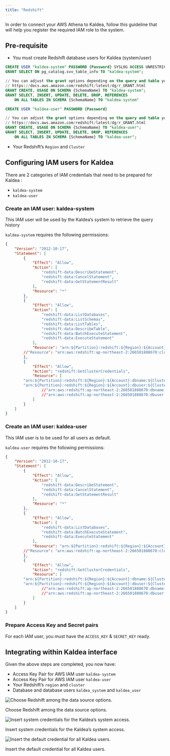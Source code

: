 ```yaml
---
title: "Redshift"
---
```


In order to connect your AWS Athena to Kaldea, follow this guideline that will help you register the required IAM role to the system.

## Pre-requisite

- You must create Redshift database users for Kaldea (system/user)

```sql
CREATE USER "kaldea-system" PASSWORD {Password} SYSLOG ACCESS UNRESTRICTED;
GRANT SELECT ON pg_catalog.svv_table_info TO "kaldea-system";

// You can adjust the grant options depending on the query and table you want to use in kaldea.
// https://docs.aws.amazon.com/redshift/latest/dg/r_GRANT.html
GRANT CREATE, USAGE ON SCHEMA {SchemaName} TO "kaldea-system";
GRANT SELECT, INSERT, UPDATE, DELETE, DROP, REFERENCES
	ON ALL TABLES IN SCHEMA {SchemaName} TO "kaldea-system"
```

```sql
CREATE USER "kaldea-user" PASSWORD {Password}

// You can adjust the grant options depending on the query and table you want to use in kaldea.
// https://docs.aws.amazon.com/redshift/latest/dg/r_GRANT.html
GRANT CREATE, USAGE ON SCHEMA {SchemaName} TO "kaldea-user";
GRANT SELECT, INSERT, UPDATE, DELETE, DROP, REFERENCES
	ON ALL TABLES IN SCHEMA {SchemaName} TO "kaldea-user";
```

- Your Redshift’s `Region` and `Cluster`

## Configuring IAM users for Kaldea

There are 2 categories of IAM credentials that need to be prepared for Kaldea :

- `kaldea-system`
- `kaldea-user`

### Create an IAM user: kaldea-system

This IAM user will be used by the Kaldea’s system to retrieve the query history

`kaldea-system` requires the following permissions:

```json
{
    "Version": "2012-10-17",
    "Statement": [
        {
            "Effect": "Allow",
            "Action": [
                "redshift-data:DescribeStatement",
                "redshift-data:CancelStatement",
                "redshift-data:GetStatementResult"
            ],
            "Resource": "*"
        },
        {
            "Effect": "Allow",
            "Action": [
                "redshift-data:ListDatabases",
                "redshift-data:ListSchemas",
                "redshift-data:ListTables",
                "redshift-data:DescribeTable",
                "redshift-data:BatchExecuteStatement",
                "redshift-data:ExecuteStatement"
            ],
            "Resource": "arn:${Partition}:redshift:${Region}:${Account}:cluster:${ClusterName}"
		//"Resource": "arn:aws:redshift:ap-northeast-2:266501888670:cluster:redshift-cluster"
        },
        {
            "Effect": "Allow",
            "Action": "redshift:GetClusterCredentials",
            "Resource": [
		"arn:${Partition}:redshift:${Region}:${Account}:dbname:${ClusterName}/{DatabaseName}"
		"arn:${Partition}:redshift:${Region}:${Account}:dbuser:${ClusterName}/{DbUser}"
                //"arn:aws:redshift:ap-northeast-2:266501888670:dbname:redshift-cluster-1/dev",
                //"arn:aws:redshift:ap-northeast-2:266501888670:dbuser:redshift-cluster-1/kaldea_system"
            ]
        }
    ]
}
```

### Create an IAM user: kaldea-user

This IAM user is to be used for all users as default.

`kaldea-user` requires the following permissions:

```json
{
    "Version": "2012-10-17",
    "Statement": [
        {
            "Effect": "Allow",
            "Action": [
                "redshift-data:DescribeStatement",
                "redshift-data:CancelStatement",
                "redshift-data:GetStatementResult"
            ],
            "Resource": "*"
        },
        {
            "Effect": "Allow",
            "Action": [
                "redshift-data:ListDatabases",
                "redshift-data:BatchExecuteStatement",
                "redshift-data:ExecuteStatement"
            ],
            "Resource": "arn:${Partition}:redshift:${Region}:${Account}:cluster:${ClusterName}"
		//"Resource": "arn:aws:redshift:ap-northeast-2:266501888670:cluster:redshift-cluster"
        },
        {
            "Effect": "Allow",
            "Action": "redshift:GetClusterCredentials",
            "Resource": [
		"arn:${Partition}:redshift:${Region}:${Account}:dbname:${ClusterName}/{DatabaseName}"
		"arn:${Partition}:redshift:${Region}:${Account}:dbuser:${ClusterName}/{DbUser}"
                //"arn:aws:redshift:ap-northeast-2:266501888670:dbname:redshift-cluster-1/dev",
                //"arn:aws:redshift:ap-northeast-2:266501888670:dbuser:redshift-cluster-1/kaldea_user"
            ]
        }
    ]
}
```

### Prepare Access Key and Secret pairs

For each IAM user, you must have the `ACCESS_KEY` & `SECRET_KEY` ready.

## Integrating within Kaldea interface

Given the above steps are completed, you now have:

- Access Key Pair for AWS IAM user `kaldea-system`
- Access Key Pair for AWS IAM user `kaldea-user`
- Your Redshift’s `region` and `cluster`
- Database and database users `kaldea_system` and `kaldea_user`

![Choose Redshift among the data source options.](/images/redshift-1.png)

Choose Redshift among the data source options.

![Insert system credentials for the Kaldea’s system access.](/images/redshift-2.png)

Insert system credentials for the Kaldea’s system access.

![Insert the default credential for all Kaldea users.](/images/redshift-3.png)

Insert the default credential for all Kaldea users.
